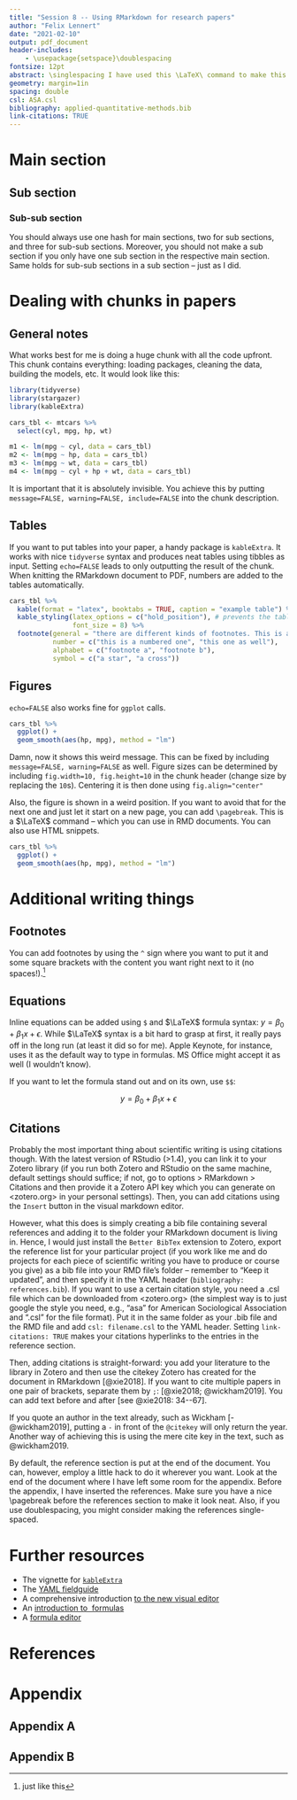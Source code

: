 ```yaml
---
title: "Session 8 -- Using RMarkdown for research papers"
author: "Felix Lennert"
date: "2021-02-10"
output: pdf_document
header-includes:
    - \usepackage{setspace}\doublespacing
fontsize: 12pt
abstract: \singlespacing I have used this \LaTeX\ command to make this abstract single spaced. To make it work properly, I have to load the \LaTeX\ package `setspace` which I just do by using `header-includes` and then adding it. Writing an abstract in RMarkdown is fairly easy. You just put it into the YAML header. If you want it to be on the first page as some sort of title page, make sure to put a \\pagebreak right after the YAML header before the actual body of text begins. You can use `geometry:` in the YAML header to define arguments than can be set in the \LaTeX\ `geometry` package, `margin=1` here sets margins to 1 inch.  `fontsize:` sets the font size, `spacing:` refers to the spacing -- in this case I want it to be double (this is just the easy, markdown way to do it, the tedious but more flexible \LaTeX\ way outlined above of course works like a charm).
geometry: margin=1in
spacing: double
csl: ASA.csl
bibliography: applied-quantitative-methods.bib
link-citations: TRUE
---
```


\pagebreak

# Main section

## Sub section

### Sub-sub section

You should always use one hash for main sections, two for sub sections, and three for sub-sub sections. Moreover, you should not make a sub section if you only have one sub section in the respective main section. Same holds for sub-sub sections in a sub section -- just as I did. 

# Dealing with chunks in papers

## General notes

What works best for me is doing a huge chunk with all the code upfront. This chunk contains everything: loading packages, cleaning the data, building the models, etc. It would look like this:

```r
library(tidyverse)
library(stargazer)
library(kableExtra)

cars_tbl <- mtcars %>% 
  select(cyl, mpg, hp, wt)

m1 <- lm(mpg ~ cyl, data = cars_tbl)
m2 <- lm(mpg ~ hp, data = cars_tbl)
m3 <- lm(mpg ~ wt, data = cars_tbl)
m4 <- lm(mpg ~ cyl + hp + wt, data = cars_tbl)
```

It is important that it is absolutely invisible. You achieve this by putting `message=FALSE, warning=FALSE, include=FALSE` into the chunk description.

## Tables

If you want to put tables into your paper, a handy package is `kableExtra`. It works with nice `tidyverse` syntax and produces neat tables using tibbles as input. Setting `echo=FALSE` leads to only outputting the result of the chunk. When knitting the RMarkdown document to PDF, numbers are added to the tables automatically.

```r
cars_tbl %>% 
  kable(format = "latex", booktabs = TRUE, caption = "example table") %>% # as we want to knit it to pdf; booktabs makes nicer tables (no vertical lines)
  kable_styling(latex_options = c("hold_position"), # prevents the table from getting positioned wherever latex thinks it should be
                font_size = 8) %>% 
  footnote(general = "there are different kinds of footnotes. This is a general comment.",
           number = c("this is a numbered one", "this one as well"),
           alphabet = c("footnote a", "footnote b"),
           symbol = c("a star", "a cross"))
```

## Figures

`echo=FALSE` also works fine for `ggplot` calls.

```r
cars_tbl %>% 
  ggplot() +
  geom_smooth(aes(hp, mpg), method = "lm")
```

Damn, now it shows this weird message. This can be fixed by including `message=FALSE, warning=FALSE` as well. Figure sizes can be determined by including `fig.width=10, fig.height=10` in the chunk header (change size by replacing the `10`s). Centering it is then done using `fig.align="center"`

Also, the figure is shown in a weird position. If you want to avoid that for the next one and just let it start on a new page, you can add `\pagebreak`. This is a $\LaTeX$ command -- which you can use in RMD documents. You can also use HTML snippets.

\pagebreak

```r
cars_tbl %>% 
  ggplot() +
  geom_smooth(aes(hp, mpg), method = "lm")
```

# Additional writing things

## Footnotes

You can add footnotes by using the `^` sign where you want to put it and some square brackets with the content you want right next to it (no spaces!).^[just like this]

## Equations

Inline equations can be added using `$` and $\LaTeX$ formula syntax: $y = \beta_{0} + \beta_{1}x + \epsilon$. While $\LaTeX$ syntax is a bit hard to grasp at first, it really pays off in the long run (at least it did so for me). Apple Keynote, for instance, uses it as the default way to type in formulas. MS Office might accept it as well (I wouldn't know).

If you want to let the formula stand out and on its own, use `$$`:

$$y = \beta_{0} + \beta_{1}x + \epsilon$$

## Citations

Probably the most important thing about scientific writing is using citations though. With the latest version of RStudio (\>1.4), you can link it to your Zotero library (if you run both Zotero and RStudio on the same machine, default settings should suffice; if not, go to options \> RMarkdown \> Citations and then provide it a Zotero API key which you can generate on \<zotero.org\> in your personal settings). Then, you can add citations using the `Insert` button in the visual markdown editor.

However, what this does is simply creating a bib file containing several references and adding it to the folder your RMarkdown document is living in. Hence, I would just install the `Better BibTex` extension to Zotero, export the reference list for your particular project (if you work like me and do projects for each piece of scientific writing you have to produce or course you give) as a bib file into your RMD file's folder -- remember to "Keep it updated", and then specify it in the YAML header (`bibliography: references.bib`). If you want to use a certain citation style, you need a .csl file which can be downloaded from \<zotero.org\> (the simplest way is to just google the style you need, e.g., "asa" for American Sociological Association and ".csl" for the file format). Put it in the same folder as your .bib file and the RMD file and add `csl: filename.csl` to the YAML header. Setting `link-citations: TRUE` makes your citations hyperlinks to the entries in the reference section.

Then, adding citations is straight-forward: you add your literature to the library in Zotero and then use the citekey Zotero has created for the document in RMarkdown [@xie2018]. If you want to cite multiple papers in one pair of brackets, separate them by `;`: [@xie2018; @wickham2019]. You can add text before and after [see @xie2018: 34--67].

If you quote an author in the text already, such as Wickham [-@wickham2019], putting a `-` in front of the `@citekey` will only return the year. Another way of achieving this is using the mere cite key in the text, such as @wickham2019.

By default, the reference section is put at the end of the document. You can, however, employ a little hack to do it wherever you want. Look at the end of the document where I have left some room for the appendix. Before the appendix, I have inserted the references. Make sure you have a nice \\pagebreak before the references section to make it look neat. Also, if you use doublespacing, you might consider making the references single-spaced.

# Further resources

-   The vignette for [`kableExtra`](https://cran.r-project.org/web/packages/kableExtra/vignettes/awesome_table_in_html.html)
-   The [YAML fieldguide](https://cran.r-project.org/web/packages/ymlthis/vignettes/yaml-fieldguide.html)
-   A comprehensive introduction [to the new visual editor](https://rstudio.github.io/visual-markdown-editing/#/intro)
-   An [introduction to \LaTeX formulas](https://www.nature.com/articles/d41586-019-01796-1)
-   A [formula editor](https://latex.codecogs.com/eqneditor/editor.php)

\pagebreak

# References

\singlespacing

::: {#refs}
:::

\pagebreak

# Appendix

## Appendix A

## Appendix B
